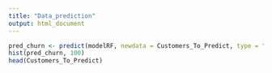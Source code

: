 ```yaml
---
title: "Data_prediction"
output: html_document
---
```


```r
pred_churn <- predict(modelRF, newdata = Customers_To_Predict, type = "response")
hist(pred_churn, 100)
head(Customers_To_Predict)
```

